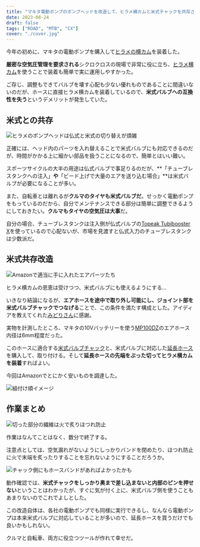 ```yaml
---
title: "マキタ電動ポンプのポンプヘッドを改造して、ヒラメ横カムと米式チャックを共存させる"
date: 2023-08-24
draft: false
tags: ["ROAD", "MTB", "CX"]
cover: "./cover.jpg"
---
```


今年の初めに、マキタの電動ポンプを購入して[ヒラメの横カム](https://amzn.to/3KSJ9fE)を装着した。

<LinkBox url="https://blog.gensobunya.net/post/2023/01/makita_pump/" />

**厳密な空気圧管理を要求される**シクロクロスの現場で非常に役に立ち、[ヒラメ横カム](https://amzn.to/3KSJ9fE)を使うことで装着も簡単で実に運用しやすかった。

<LinkBox url="https://www.amazon.co.jp/dp/B09Y5NC795/" isAmazonLink />

ご存じ、調整もできてバルブを壊す心配も少ない優れものであることに間違いないのだが、ホースに直接ヒラメ横カムを装着しているので、**米式バルブへの互換性を失う**というデメリットが発生していた。

## 米式との共存

![ヒラメのポンプヘッドは仏式と米式の切り替えが煩雑](./change_head.jpg)

正確には、ヘッド内のパーツを入れ替えることで米式バルブにも対応できるのだが、時間がかかる上に細かい部品を扱うことになるので、簡単とはいい難い。

スポーツサイクルの大半の用途は仏式バルブで事足りるのだが、**「チューブレスタンクへの注入」**や**「ビード上げで大量のエアを送り込む場合」**は米式バルブが必要になることが多い。

また、自転車とは離れるが**クルマのタイヤも米式バルブだ**。せっかく電動ポンプをもっているのだから、自分でメンテナンスできる部分は簡単に調整できるようにしておきたい。**クルマもタイヤの空気圧は大事**だ。

自分の場合、チューブレスタンクは注入側が仏式バルブの[Topeak Tubibooster X](https://amzn.to/3sgsX1o)を使っているので心配ないが、市場を見渡すと仏式入力のチューブレスタンクは少数派だ。

## 米式共存改造

![Amazonで適当に手に入れたエアパーツたち](./parts.jpg)

ヒラメ横カムの恩恵は受けつつ、米式バルブにも使えるようにする…

いきなり結論になるが、**エアホースを途中で取り外し可能にし、ジョイント部を米式バルブチャックでつなげる**ことで、この条件を満たす構成とした。アイディアを教えてくれた[みどりさん](https://twitter.com/M1DoRe)に感謝。

実物を計測したところ、マキタの10Vバッテリーを使う[MP100DZ](https://amzn.to/3XasoR1)のエアホース内径は6mm程度だった。

このホースに適合する[米式バルブチャック](https://amzn.to/3OJe9A5)と、米式バルブに対応した[延長ホース](https://amzn.to/3qQiRnw)を購入して、取り付ける。そして**延長ホースの先端をぶった切ってヒラメ横カムを装着**すればよい。

今回はAmazonでとにかく安いものを調達した。

<LinkBox url="https://www.amazon.co.jp/gp/product/B09W5PNB6C/" isAmazonLink />

<LinkBox url="https://www.amazon.co.jp/gp/product/B07YX5HX79/" isAmazonLink />

![組付け順イメージ](./replace-image.jpg)

## 作業まとめ

![切った部分の繊維は火で炙りほつれ防止](./burned.jpg)

作業はなんてことはなく、数分で終了する。

注意点としては、空気漏れがないようにしっかりバンドを閉めたり、ほつれ防止に火で末端を炙ったりすることを忘れないようにすることだろうか。

![チャック側にもホースバンドがあればよかったかも](./cover.jpg)

動作確認では、**米式チャックをしっかり奥まで差し込まないと内部のピンを押せない**ということはわかったが、すぐに気が付く上に、米式バルブ側を使うこともあまりないのでこれでよしとした。

この改造自体は、各社の電動ポンプでも同様に実行できるし、なんなら電動ポンプは本来米式バルブに対応していることが多いので、延長ホースを買うだけでも良いかもしれない。

クルマと自転車、両方に役立つツールが作れて幸せだ。

<LinkBox url="https://www.amazon.co.jp/dp/B07LBVRSY1/" isAmazonLink />
